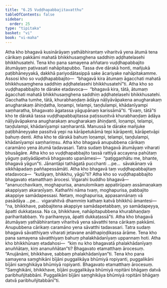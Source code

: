 ```yaml
---
title: "6.25 Vuḍḍhapabbajitavatthu"
tableOfContents: false
sidebar:
  order: 25
type: "tipitaka"
basket: "vi"
book: "vi-maha"
---
```



<DynamicBreadcrumb />

<Division number="303" book="vi-maha" e="ch" v="3" p="347">

<Paragraph number="1363" book="vi-maha">
Atha kho bhagavā kusinārāyaṃ yathābhirantaṃ viharitvā yena ātumā tena cārikaṃ pakkāmi mahatā bhikkhusaṃghena saddhiṃ aḍḍhatelasehi bhikkhusatehi. Tena kho pana samayena aññataro vuḍḍhapabbajito ātumāyaṃ paṭivasati nahāpitapubbo. Tassa dve dārakā honti, mañjukā paṭibhāneyyakā, dakkhā pariyodātasippā sake ācariyake nahāpitakamme. Assosi kho so vuḍḍhapabbajito—  “bhagavā kira ātumaṃ āgacchati mahatā bhikkhusaṃghena saddhiṃ aḍḍhatelasehi bhikkhusatehī”ti. Atha kho so vuḍḍhapabbajito te dārake etadavoca—  “bhagavā kira, tātā, ātumaṃ āgacchati mahatā bhikkhusaṃghena saddhiṃ aḍḍhatelasehi bhikkhusatehi. Gacchatha tumhe, tātā, khurabhaṇḍaṃ ādāya nāḷiyāvāpakena anugharakaṃ anugharakaṃ āhiṇḍatha, loṇampi, telampi, taṇḍulampi, khādanīyampi saṃharatha, bhagavato āgatassa yāgupānaṃ karissāmā”ti. “Evaṃ, tātā”ti kho te dārakā tassa vuḍḍhapabbajitassa paṭissuṇitvā khurabhaṇḍaṃ ādāya nāḷiyāvāpakena anugharakaṃ anugharakaṃ āhiṇḍanti, loṇampi, telampi, taṇḍulampi, khādanīyampi saṃharantā. Manussā te dārake mañjuke paṭibhāneyyake passitvā yepi na kārāpetukāmā tepi kārāpenti, kārāpetvāpi bahuṃ denti. Atha kho te dārakā bahuṃ loṇampi, telampi, taṇḍulampi, khādanīyampi saṃhariṃsu.
</Paragraph>

<Paragraph number="1364" book="vi-maha">
Atha kho bhagavā anupubbena cārikaṃ caramāno yena ātumā tadavasari. Tatra sudaṃ bhagavā ātumāyaṃ viharati bhusāgāre. Atha kho so vuḍḍhapabbajito tassā rattiyā accayena pahūtaṃ yāguṃ paṭiyādāpetvā bhagavato upanāmesi—  “paṭiggaṇhātu me, bhante, bhagavā yāgun”ti. Jānantāpi tathāgatā pucchanti …pe…  sāvakānaṃ vā sikkhāpadaṃ paññapessāmāti. Atha kho bhagavā taṃ vuḍḍhapabbajitaṃ etadavoca—  “kutāyaṃ, bhikkhu, yāgū”ti? Atha kho so vuḍḍhapabbajito bhagavato etamatthaṃ ārocesi. Vigarahi buddho bhagavā—  “ananucchavikaṃ, moghapurisa, ananulomikaṃ appatirūpaṃ assāmaṇakaṃ akappiyaṃ akaraṇīyaṃ. Kathañhi nāma tvaṃ, moghapurisa, pabbajito akappiye samādapessasi. Netaṃ, moghapurisa, appasannānaṃ vā pasādāya …pe…  vigarahitvā dhammiṃ kathaṃ katvā bhikkhū āmantesi—  “na, bhikkhave, pabbajitena akappiye samādapetabbaṃ, yo samādapeyya, āpatti dukkaṭassa. Na ca, bhikkhave, nahāpitapubbena khurabhaṇḍaṃ pariharitabbaṃ. Yo parihareyya, āpatti dukkaṭassā”ti.
</Paragraph>

<Paragraph number="1365" book="vi-maha">
Atha kho bhagavā ātumāyaṃ yathābhirantaṃ viharitvā yena sāvatthi tena cārikaṃ pakkāmi. Anupubbena cārikaṃ caramāno yena sāvatthi tadavasari. Tatra sudaṃ bhagavā sāvatthiyaṃ viharati jetavane anāthapiṇḍikassa ārāme. Tena kho pana samayena sāvatthiyaṃ bahuṃ phalakhādanīyaṃ uppannaṃ hoti. Atha kho bhikkhūnaṃ etadahosi—  “kiṃ nu kho bhagavatā phalakhādanīyaṃ anuññātaṃ, kiṃ ananuññātan”ti? Bhagavato etamatthaṃ ārocesuṃ. “Anujānāmi, bhikkhave, sabbaṃ phalakhādanīyan”ti.
</Paragraph>

</Division>
<Division number="304" book="vi-maha" e="ch" v="3" p="348">

<Paragraph number="1366" book="vi-maha">
Tena kho pana samayena saṃghikāni bījāni puggalikāya bhūmiyā ropiyanti, puggalikāni bījāni saṃghikāya bhūmiyā ropiyanti. Bhagavato etamatthaṃ ārocesuṃ. “Saṃghikāni, bhikkhave, bījāni puggalikāya bhūmiyā ropitāni bhāgaṃ datvā paribhuñjitabbāni. Puggalikāni bījāni saṃghikāya bhūmiyā ropitāni bhāgaṃ datvā paribhuñjitabbānī”ti.
</Paragraph>
</Division>